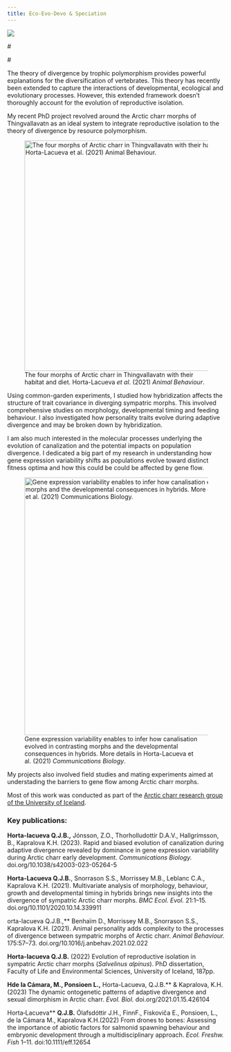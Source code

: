 ---
title: Eco-Evo-Devo & Speciation
---

::: column-page
![](images/char-pictures.png)
:::

\#

\#

The theory of divergence by trophic polymorphism provides powerful explanations for the diversification of vertebrates. This theory has recently been extended to capture the interactions of developmental, ecological and evolutionary processes. However, this extended framework doesn't thoroughly account for the evolution of reproductive isolation.

My recent PhD project revolved around the Arctic charr morphs of Thingvallavatn as an ideal system to integrate reproductive isolation to the theory of divergence by resource polymorphism.

![The four morphs of Arctic charr in Thingvallavatn with their habitat and diet. Horta-Lacueva *et al*. (2021) *Animal Behaviour*.](images/charr-morphs.jpg){fig-align="center" width="533"}

Using common-garden experiments, I studied how hybridization affects the structure of trait covariance in diverging sympatric morphs. This involved comprehensive studies on morphology, developmental timing and feeding behaviour. I also investigated how personality traits evolve during adaptive divergence and may be broken down by hybridization.

I am also much interested in the molecular processes underlying the evolution of canalization and the potential impacts on population divergence. I dedicated a big part of my research in understanding how gene expression variability shifts as populations evolve toward distinct fitness optima and how this could be could be affected by gene flow.

![Gene expression variability enables to infer how canalisation evolved in contrasting morphs and the developmental consequences in hybrids. More details in Horta-Lacueva et al. (2021) *Communications Biology*.](images/char2.png){width="596"}

My projects also involved field studies and mating experiments aimed at understading the barriers to gene flow among Arctic charr morphs.

Most of this work was conducted as part of the [Arctic charr research group of the University of Iceland](https://bleikja.hi.is/).

### Key publications:

**Horta-lacueva Q.J.B.,** Jónsson, Z.O., Thorholludottir D.A.V., Hallgrímsson, B., Kapralova K.H. (2023). Rapid and biased evolution of canalization during adaptive divergence revealed by dominance in gene expression variability during Arctic charr early development. *Communications Biology.* doi.org/10.1038/s42003-023-05264-5

**Horta-Lacueva Q.J.B.**, Snorrason S.S., Morrissey M.B., Leblanc C.A., Kapralova K.H. (2021). Multivariate analysis of morphology, behaviour, growth and developmental timing in hybrids brings new insights into the divergence of sympatric Arctic charr morphs. *BMC Ecol. Evol.* 21:1--15. doi.org/10.1101/2020.10.14.339911

orta-lacueva Q.J.B.,\*\* Benhaïm D., Morrissey M.B., Snorrason S.S., Kapralova K.H. (2021). Animal personality adds complexity to the processes of divergence between sympatric morphs of Arctic charr. *Animal Behaviour.* 175:57--73. doi.org/10.1016/j.anbehav.2021.02.022

**Horta-lacueva Q.J.B.** (2022) Evolution of reproductive isolation in sympatric Arctic charr morphs (*Salvelinus alpinus*). PhD dissertation, Faculty of Life and Environmental Sciences, University of Iceland, 187pp.

**Hde la Cámara, M., Ponsioen L.,** Horta-Lacueva, Q.J.B.\*\* & Kapralova, K.H. (2023) The dynamic ontogenetic patterns of adaptive divergence and sexual dimorphism in Arctic charr. *Evol. Biol.* doi.org/2021.01.15.426104

Horta‐Lacueva\*\* **Q.J.B.** Ólafsdóttir J.H., FinnF., Fiskoviča E., Ponsioen, L., de la Cámara M., Kapralova K.H.(2022) From drones to bones: Assessing the importance of abiotic factors for salmonid spawning behaviour and embryonic development through a multidisciplinary approach. *Ecol. Freshw. Fish* 1--11. doi:10.1111/eff.12654
